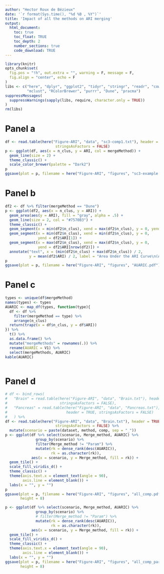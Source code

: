 ```yaml
---
author: "Hector Roux de Bézieux"
date: '`r format(Sys.time(), "%d %B , %Y")`'
title: 'Impact of all the methods on ARI merging'
output:
  html_document:
    toc: true
    toc_float: TRUE
    toc_depth: 2
    number_sections: true
    code_download: TRUE
---
```


```r
library(knitr)
opts_chunk$set(
  fig.pos = "!h", out.extra = "", warning = F, message = F,
  fig.align = "center", echo = F
)
libs <- c("here", "dplyr", "ggplot2", "tidyr", "stringr", "readr", "cowplot",
          "mclust", "RColorBrewer", "purrr", "Dune", "pracma")
suppressMessages(
  suppressWarnings(sapply(libs, require, character.only = TRUE))
)
rm(libs)
```

# Panel a

```r
df <- read.table(here("Figure-ARI", "data", "sc3-comp1.txt"), header = TRUE,
                       stringsAsFactors = FALSE)
p <- ggplot(df, aes(x = n_clus, y = ARI, col = mergeMethod)) +
  geom_line(size = 2) +
  theme_classic() +
  scale_color_brewer(palette = "Dark2")
p
ggsave(plot = p, filename = here("Figure-ARI", "figures", "sc3-example.pdf"))
```

# Panel b

```r
df2 <- df %>% filter(mergeMethod == "Dune")
p <- ggplot(df2, aes(x = n_clus, y = ARI)) +
  geom_area(aes(y = ARI), fill = "gray", alpha = .5) +
  geom_line(size = 2, col = "#7570B3") +
  theme_classic() +
  geom_segment(x = min(df2$n_clus), xend = max(df2$n_clus), y = 0, yend = 0) +
  geom_segment(x = min(df2$n_clus), xend = min(df2$n_clus), y = 0,
               yend = df2$ARI[1]) +
  geom_segment(x = max(df2$n_clus), xend = max(df2$n_clus), y = 0,
               yend = df2$ARI[nrow(df2)]) +
  annotate("text", x = (min(df2$n_clus) + max(df2$n_clus)) / 2,
           y = mean(df2$ARI) / 2, label = "Area Under the ARI Curve\n(AUARIC)")
p
ggsave(plot = p, filename = here("Figure-ARI", "figures", "AUARIC.pdf"))
```

# Panel c

```r
types <- unique(df$mergeMethod)
names(types) <- types
AUARIC <- map_df(types, function(type){
  df <- df %>% 
    filter(mergeMethod == type) %>%
    arrange(n_clus)
  return(trapz(x = df$n_clus, y = df$ARI))
}) %>%
  t() %>%
  as.data.frame() %>%
  mutate("mergeMethods" = rownames(.)) %>%
  rename(AUARIC = V1) %>%
  select(mergeMethods, AUARIC)
kable(AUARIC)
  
```

# Panel d

```r
# df <- bind_rows(
#   "Brain" = read.table(here("Figure-ARI", "data", "Brain.txt"), header = TRUE,
#                        stringsAsFactors = FALSE),
#   "Pancreas" = read.table(here("Figure-ARI", "data", "Pancreas.txt"),
#                           header = TRUE, stringsAsFactors = FALSE)
#   ) %>%
df <- read.table(here("Figure-ARI", "data", "Brain.txt"), header = TRUE,
                       stringsAsFactors = FALSE) %>%
  mutate(scenario = paste(dataset, method, comp, sep = "_"))
p <- ggplot(df %>% select(scenario, Merge_method, AUARIC) %>%
              group_by(scenario) %>%
              filter(Merge_method != "Param") %>%
              mutate(rk = dense_rank(desc(AUARIC)),
                     rk = as.character(rk)),
            aes(x = scenario, y = Merge_method, fill = rk)) +
  geom_tile() +
  scale_fill_viridis_d() +
  theme_classic() +
  theme(axis.text.x = element_text(angle = 90),
        axis.line = element_blank()) +
  labs(x = "", y = "")
p
ggsave(plot = p, filename = here("Figure-ARI", "figures", "all_comp.pdf"),
       height = 8)
```

```r
p <- ggplot(df %>% select(scenario, Merge_method, AUARIC) %>%
              group_by(scenario) %>%
              # filter(Merge_method != "Param") %>%
              mutate(rk = dense_rank(desc(AUARIC)),
                     rk = as.character(rk)),
            aes(x = scenario, y = Merge_method, fill = rk)) +
  geom_tile() +
  scale_fill_viridis_d() +
  theme_classic() +
  theme(axis.text.x = element_text(angle = 90),
        axis.line = element_blank()) +
  labs(x = "", y = "")
ggsave(plot = p, filename = here("Figure-ARI", "figures", "all_comp_param.pdf"),
       height = 8)
```